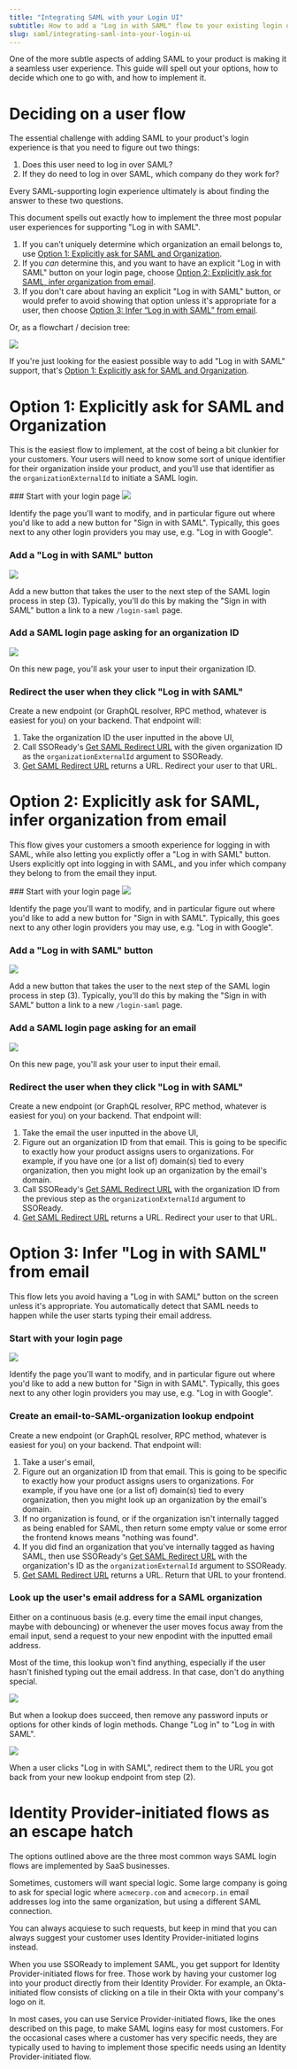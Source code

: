 ```yaml
---
title: "Integrating SAML with your Login UI"
subtitle: How to add a "Log in with SAML" flow to your existing login user experience
slug: saml/integrating-saml-into-your-login-ui
---
```


One of the more subtle aspects of adding SAML to your product is making it a
seamless user experience. This guide will spell out your options, how to decide
which one to go with, and how to implement it.

# Deciding on a user flow

The essential challenge with adding SAML to your product's login experience is
that you need to figure out two things:

1. Does this user need to log in over SAML?
2. If they do need to log in over SAML, which company do they work for?

Every SAML-supporting login experience ultimately is about finding the answer to
these two questions.

This document spells out exactly how to implement the three most popular user
experiences for supporting "Log in with SAML".

1. If you can't uniquely determine which organization an email belongs to, use
   [Option 1: Explicitly ask for SAML and
   Organization](#option-1-explicitly-ask-for-saml-and-organization).
2. If you _can_ determine this, and you want to have an explicit "Log in with
   SAML" button on your login page, choose [Option 2: Explicitly ask for SAML,
   infer organization from
   email](#option-2-explicitly-ask-for-saml-infer-organization-from-email).
3. If you don't care about having an explicit "Log in with SAML" button, or
   would prefer to avoid showing that option unless it's appropriate for a user,
   then choose [Option 3: Infer “Log in with SAML” from
   email](#option-3-infer-log-in-with-saml-from-email).

Or, as a flowchart / decision tree:

<Frame caption="A decision tree for which SAML login UX you should choose.">
  <img src="./saml-login-decision-tree.png" />
</Frame>

If you're just looking for the easiest possible way to add "Log in with SAML"
support, that's [Option 1: Explicitly ask for SAML and
Organization](#option-1-explicitly-ask-for-saml-and-organization).

# Option 1: Explicitly ask for SAML and Organization

This is the easiest flow to implement, at the cost of being a bit clunkier for
your customers. Your users will need to know some sort of unique identifier for
their organization inside your product, and you'll use that identifier as the
`organizationExternalId` to initiate a SAML login.

<Steps>
### Start with your login page

<Frame caption="Your initial login page, before SAML, looks something like this.">
  <img src="./saml-ux-0.png" />
</Frame>

Identify the page you'll want to modify, and in particular figure out where
you'd like to add a new button for "Sign in with SAML". Typically, this goes
next to any other login providers you may use, e.g. "Log in with Google".

### Add a "Log in with SAML" button

<Frame caption='Your login page, now with a "Sign in with SAML" button.'>
  <img src="./saml-ux-1.png" />
</Frame>

Add a new button that takes the user to the next step of the SAML login process
in step (3). Typically, you'll do this by making the "Sign in with SAML" button
a link to a new `/login-saml` page.

### Add a SAML login page asking for an organization ID

<Frame caption="Your new SAML-specific login page, which asks for an organization ID.">
  <img src="./saml-ux-2.png" />
</Frame>

On this new page, you'll ask your user to input their organization ID.

### Redirect the user when they click "Log in with SAML"

Create a new endpoint (or GraphQL resolver, RPC method, whatever is easiest for
you) on your backend. That endpoint will:

1. Take the organization ID the user inputted in the above UI,
2. Call SSOReady's [Get SAML Redirect
   URL](/docs/api-reference/saml/get-saml-redirect-url) with the
   given organization ID as the `organizationExternalId` argument to SSOReady.
3. [Get SAML Redirect URL](/docs/api-reference/saml/get-saml-redirect-url)
   returns a URL. Redirect your user to that URL.

</Steps>

# Option 2: Explicitly ask for SAML, infer organization from email

This flow gives your customers a smooth experience for logging in with SAML,
while also letting you explictly offer a "Log in with SAML" button. Users
explicitly opt into logging in with SAML, and you infer which company they
belong to from the email they input.

<Steps>
### Start with your login page

<Frame caption="Your initial login page, before SAML, looks something like this.">
  <img src="./saml-ux-0.png" />
</Frame>

Identify the page you'll want to modify, and in particular figure out where
you'd like to add a new button for "Sign in with SAML". Typically, this goes
next to any other login providers you may use, e.g. "Log in with Google".

### Add a "Log in with SAML" button

<Frame caption='Your login page, now with a "Sign in with SAML" button.'>
  <img src="./saml-ux-1.png" />
</Frame>

Add a new button that takes the user to the next step of the SAML login process
in step (3). Typically, you'll do this by making the "Sign in with SAML" button
a link to a new `/login-saml` page.

### Add a SAML login page asking for an email

<Frame caption="Your new SAML-specific login page, which asks for an email.">
  <img src="./saml-ux-3.png" />
</Frame>

On this new page, you'll ask your user to input their email.

### Redirect the user when they click "Log in with SAML"

Create a new endpoint (or GraphQL resolver, RPC method, whatever is easiest for
you) on your backend. That endpoint will:

1. Take the email the user inputted in the above UI,
2. Figure out an organization ID from that email. This is going to be specific
   to exactly how your product assigns users to organizations. For example, if
   you have one (or a list of) domain(s) tied to every organization, then you
   might look up an organization by the email's domain.
3. Call SSOReady's [Get SAML Redirect
   URL](/docs/api-reference/saml/get-saml-redirect-url) with the organization ID
   from the previous step as the `organizationExternalId` argument to SSOReady.
4. [Get SAML Redirect URL](/docs/api-reference/saml/get-saml-redirect-url)
   returns a URL. Redirect your user to that URL.

</Steps>

# Option 3: Infer "Log in with SAML" from email

This flow lets you avoid having a "Log in with SAML" button on the screen unless
it's appropriate. You automatically detect that SAML needs to happen while the
user starts typing their email address.

<Steps>

### Start with your login page

<Frame caption="Your initial login page, before SAML, looks something like this.">
  <img src="./saml-ux-0.png" />
</Frame>

Identify the page you'll want to modify, and in particular figure out where
you'd like to add a new button for "Sign in with SAML". Typically, this goes
next to any other login providers you may use, e.g. "Log in with Google".

### Create an email-to-SAML-organization lookup endpoint

Create a new endpoint (or GraphQL resolver, RPC method, whatever is easiest for
you) on your backend. That endpoint will:

1. Take a user's email,
2. Figure out an organization ID from that email. This is going to be specific
   to exactly how your product assigns users to organizations. For example, if
   you have one (or a list of) domain(s) tied to every organization, then you
   might look up an organization by the email's domain.
3. If no organization is found, or if the organization isn't internally tagged
   as being enabled for SAML, then return some empty value or some error the
   frontend knows means "nothing was found".
4. If you did find an organization that you've internally tagged as having SAML,
   then use SSOReady's [Get SAML Redirect
   URL](/docs/api-reference/saml/get-saml-redirect-url) with the organization's
   ID as the `organizationExternalId` argument to SSOReady.
5. [Get SAML Redirect URL](/docs/api-reference/saml/get-saml-redirect-url)
   returns a URL. Return that URL to your frontend.

### Look up the user's email address for a SAML organization

Either on a continuous basis (e.g. every time the email input changes, maybe
with debouncing) or whenever the user moves focus away from the email input, send
a request to your new enpodint with the inputted email address.

Most of the time, this lookup won't find anything, especially if the user hasn't
finished typing out the email address. In that case, don't do anything special.

<Frame caption='The email lookup for "jdoe@acmecorp.c" didn&apos;t find anything, so nothing special happens.'>
  <img src="./saml-ux-4.png" />
</Frame>

But when a lookup does succeed, then remove any password inputs or options for
other kinds of login methods. Change "Log in" to "Log in with SAML".

<Frame caption="Your new SAML-specific login page, which asks for an email.">
  <img src="./saml-ux-3.png" />
</Frame>

When a user clicks "Log in with SAML", redirect them to the URL you got back
from your new lookup endpoint from step (2).

</Steps>

# Identity Provider-initiated flows as an escape hatch

The options outlined above are the three most common ways SAML login flows are
implemented by SaaS businesses.

Sometimes, customers will want special logic. Some large company is going to ask
for special logic where `acmecorp.com` and `acmecorp.in` email addresses log
into the same organization, but using a different SAML connection.

You can always acquiese to such requests, but keep in mind that you can always
suggest your customer uses Identity Provider-initiated logins instead.

When you use SSOReady to implement SAML, you get support for Identity
Provider-initiated flows for free. Those work by having your customer log into
your product directly from their Identity Provider. For example, an
Okta-initiated flow consists of clicking on a tile in their Okta with your
company's logo on it.

In most cases, you can use Service Provider-initiated flows, like the ones
described on this page, to make SAML logins easy for most customers. For the
occasional cases where a customer has very specific needs, they are typically
used to having to implement those specific needs using an Identity
Provider-initiated flow.
